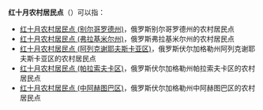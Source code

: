 '''红十月农村居民点'''（{{lang-ru|Краснооктябрьское сельское поселение}}）可以指：
* [[红十月农村居民点_(别尔哥罗德州)|红十月农村居民点 (别尔哥罗德州)]]，俄罗斯别尔哥罗德州的农村居民点
* [[红十月农村居民点_(弗拉基米尔州)|红十月农村居民点 (弗拉基米尔州)]]，俄罗斯弗拉基米尔州的农村居民点
* [[红十月农村居民点_(阿列克谢耶夫斯卡亚区)|红十月农村居民点 (阿列克谢耶夫斯卡亚区)]]，俄罗斯伏尔加格勒州阿列克谢耶夫斯卡亚区的农村居民点
* [[红十月农村居民点_(帕拉索夫卡区)|红十月农村居民点 (帕拉索夫卡区)]]，俄罗斯伏尔加格勒州帕拉索夫卡区的农村居民点
* [[红十月农村居民点_(中阿赫图巴区)|红十月农村居民点 (中阿赫图巴区)]]，俄罗斯伏尔加格勒州中阿赫图巴区的农村居民点

{{disambig|cat=俄语译名消歧义}}